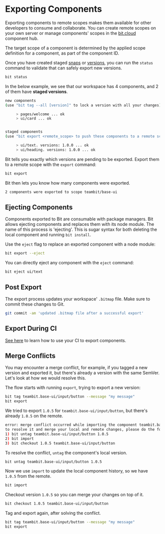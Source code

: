 # Exporting Components

Exporting components to remote scopes makes them available for other developers to consume and collaborate. You can create remote scopes on your own server or manage components' scopes in the [bit.cloud](https://bit.cloud) component hub.

The target scope of a component is determined by the applied scope definition for a component, as part of the component ID.

Once you have created staged [snaps](/components/snaps) or [versions](/components/tags), you can run the `status` command to validate that can safely export new versions.

```bash
bit status
```

In the below example, we see that our workspace has 4 components, and 2 of them have **staged versions**.

```bash
new components
(use "bit tag --all [version]" to lock a version with all your changes)

     > pages/welcome ... ok
     > ui/card ... ok


staged components
(use "bit export <remote_scope> to push these components to a remote scope")

     > ui/text. versions: 1.0.0 ... ok
     > ui/heading. versions: 1.0.0 ... ok
```

Bit tells you exactly which versions are pending to be exported. Export them to a remote scope with the `export` command:

```bash
bit export
```

Bit then lets you know how many components were exported.

```bash
2 components were exported to scope teambit/base-ui
```

## Ejecting Components

Components exported to Bit are consumable with package managers. Bit allows ejecting components and replaces them with its node module. The name of this process is 'ejecting'. This is sugar syntax for both deleting the local component and running `bit install`.

Use the `eject` flag to replace an exported component with a node module:

```bash
bit export --eject
```

You can directly eject any component with the `eject` command:

```bash
bit eject ui/text
```

## Post Export

The export process updates your workspace' `.bitmap` file. Make sure to commit these changes to Git.

```bash
git commit -am 'updated .bitmap file after a successful export'
```

## Export During CI

[See here](/getting-started/installing-bit/getting-started/setup-ci) to learn how to use your CI to export components.

## Merge Conflicts

You may encounter a merge conflict, for example, if you tagged a new version and exported it, but there's already a version with the same SemVer. Let's look at how we would resolve this.

The flow starts with running `export`, trying to export a new version:

```bash
bit tag teambit.base-ui/input/button --message "my message"
bit export
```

We tried to export `1.0.5` for `teambit.base-ui/input/button`, but there's already `1.0.5` on the remote.

```bash
error: merge conflict occurred while importing the component teambit.base-ui/input/button. conflict version(s): 1.0.5
to resolve it and merge your local and remote changes, please do the following:
1) bit untag teambit.base-ui/input/button 1.0.5
2) bit import
3) bit checkout 1.0.5 teambit.base-ui/input/button
```

To resolve the conflict, `untag` the component's local version.

```bash
bit untag teambit.base-ui/input/button 1.0.5
```

Now we use `import` to update the local component history, so we have `1.0.5` from the remote.

```bash
bit import
```

Checkout version `1.0.5` so you can merge your changes on top of it.

```bash
bit checkout 1.0.5 teambit.base-ui/input/button
```

Tag and export again, after solving the conflict.

```bash
bit tag teambit.base-ui/input/button --message "my message"
bit export
```
